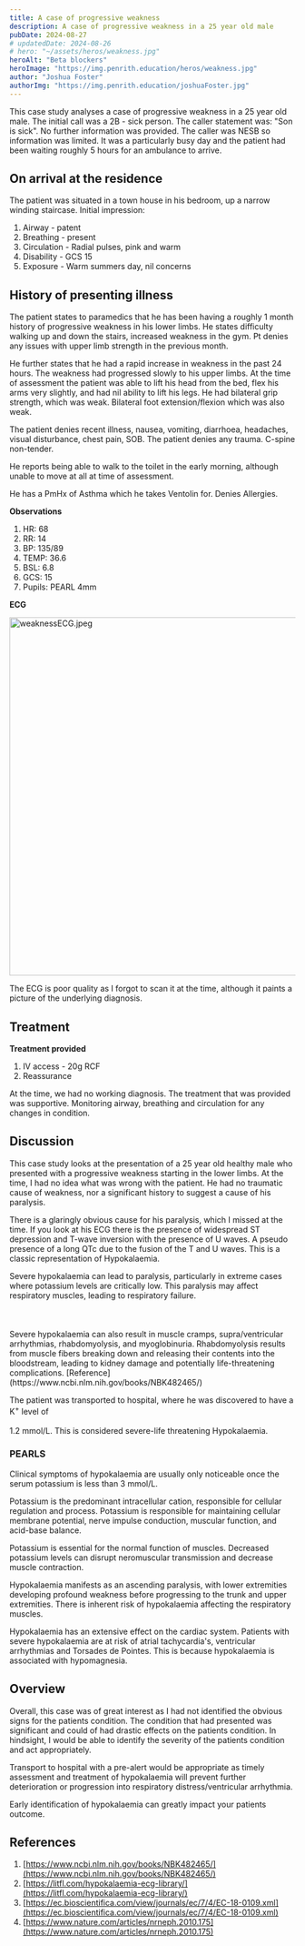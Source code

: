```yaml
---
title: A case of progressive weakness
description: A case of progressive weakness in a 25 year old male
pubDate: 2024-08-27
# updatedDate: 2024-08-26
# hero: "~/assets/heros/weakness.jpg"
heroAlt: "Beta blockers"
heroImage: "https://img.penrith.education/heros/weakness.jpg"
author: "Joshua Foster"
authorImg: "https://img.penrith.education/joshuaFoster.jpg"
---
```




This case study analyses a case of progressive weakness in a 25 year old male. The initial call was a 2B - sick person. The caller statement was: "Son is sick". No further information was provided. The caller was NESB so information was limited. It was a particularly busy day and the patient had been waiting roughly 5 hours for an ambulance to arrive. 

## On arrival at the residence

The patient was situated in a town house in his bedroom, up a narrow winding staircase. Initial impression:

1. Airway - patent
2. Breathing - present
3. Circulation - Radial pulses, pink and warm
4. Disability - GCS 15
5. Exposure - Warm summers day, nil concerns

## History of presenting illness

The patient states to paramedics that he has been having a roughly 1 month history of progressive weakness in his lower limbs. He states difficulty walking up and down the stairs, increased weakness in the gym. Pt denies any issues with upper limb strength in the previous month. 

He further states that he had a rapid increase in weakness in the past 24 hours. The weakness had progressed slowly to his upper limbs. At the time of assessment the patient was able to lift his head from the bed, flex his arms very slightly, and had nil ability to lift his legs. He had bilateral grip strength, which was weak. Bilateral foot extension/flexion which was also weak. 

The patient denies recent illness, nausea, vomiting, diarrhoea, headaches, visual disturbance, chest pain, SOB. The patient denies any trauma. C-spine non-tender. 

He reports being able to walk to the toilet in the early morning, although unable to move at all at time of assessment. 

He has a PmHx of Asthma which he takes Ventolin for. Denies Allergies.

**Observations**

1. HR: 68
2. RR: 14
3. BP: 135/89
4. TEMP: 36.6
5. BSL: 6.8
6. GCS: 15
7. Pupils: PEARL 4mm

**ECG**

<Image src="https://img.penrith.education/content/weaknessECG.jpeg" alt="weaknessECG.jpeg" width="1200" height="630" />



The ECG is poor quality as I forgot to scan it at the time, although it paints a picture of the underlying diagnosis.

## Treatment

**Treatment provided**

1. IV access - 20g RCF
2. Reassurance

At the time, we had no working diagnosis. The treatment that was provided was supportive. Monitoring airway, breathing and circulation for any changes in condition. 

## Discussion

This case study looks at the presentation of a 25 year old healthy male who presented with a progressive weakness starting in the lower limbs. At the time, I had no idea what was wrong with the patient. He had no traumatic cause of weakness, nor a significant history to suggest a cause of his paralysis. 

There is a glaringly obvious cause for his paralysis, which I missed at the time. If you look at his ECG there is the presence of widespread ST depression and T-wave inversion with the presence of U waves. A pseudo presence of a long QTc due to the fusion of the T and U waves. This is a classic representation of Hypokalaemia. 


<Callout type="info" title="Hypokalaemia">
Severe hypokalaemia can lead to paralysis, particularly in extreme cases where potassium levels are critically low. This paralysis may affect respiratory muscles, leading to respiratory failure. <br></br><br></br>
Severe hypokalaemia can also result in muscle cramps, supra/ventricular arrhythmias, rhabdomyolysis, and myoglobinuria. Rhabdomyolysis results from muscle fibers breaking down and releasing 
their contents into the bloodstream, leading to kidney damage and potentially life-threatening complications. [Reference](https://www.ncbi.nlm.nih.gov/books/NBK482465/)
</Callout>
	

The patient was transported to hospital, where he was discovered to have a K<sup>+</sup> level of <br></br>1.2 mmol/L. This is considered severe-life threatening Hypokalaemia. 

### PEARLS

Clinical symptoms of hypokalaemia are usually only noticeable once the serum potassium is less than 3 mmol/L. 

Potassium is the predominant intracellular cation, responsible for cellular regulation and process. Potassium is responsible for maintaining cellular membrane potential, nerve impulse conduction, muscular function, and acid-base balance.

Potassium is essential for the normal function of muscles. Decreased potassium levels can disrupt neromuscular transmission and decrease muscle contraction. 

Hypokalaemia manifests as an ascending paralysis, with lower extremities developing profound weakness before progressing to the trunk and upper extremities. There is inherent risk of hypokalaemia affecting the respiratory muscles. 

Hypokalaemia has an extensive effect on the cardiac system. Patients with severe hypokalaemia are at risk of atrial tachycardia's, ventricular arrhythmias and Torsades de Pointes. This is because hypokalaemia is associated with hypomagnesia. 

## Overview

Overall, this case was of great interest as I had not identified the obvious signs for the patients condition. The condition that had presented was significant and could of had drastic effects on the patients condition. In hindsight, I would be able to identify the severity of the patients condition and act appropriately. 

Transport to hospital with a pre-alert would be appropriate as timely assessment and treatment of hypokalaemia will prevent further deterioration or progression into respiratory distress/ventricular arrhythmia. 

Early identification of hypokalaemia can greatly impact your patients outcome.
## References

1. [https://www.ncbi.nlm.nih.gov/books/NBK482465/](https://www.ncbi.nlm.nih.gov/books/NBK482465/)
2. [https://litfl.com/hypokalaemia-ecg-library/](https://litfl.com/hypokalaemia-ecg-library/)
3. [https://ec.bioscientifica.com/view/journals/ec/7/4/EC-18-0109.xml](https://ec.bioscientifica.com/view/journals/ec/7/4/EC-18-0109.xml)
4. [https://www.nature.com/articles/nrneph.2010.175](https://www.nature.com/articles/nrneph.2010.175)